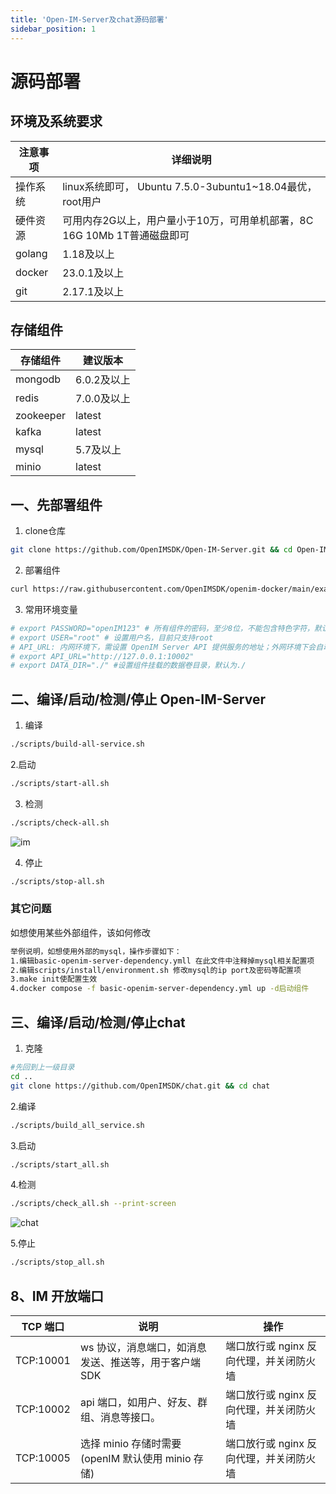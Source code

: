 ```yaml
---
title: 'Open-IM-Server及chat源码部署'
sidebar_position: 1
---
```


# 源码部署

## 环境及系统要求

| 注意事项 | 详细说明                                                     |
| -------- | ------------------------------------------------------------ |
| 操作系统 | linux系统即可， Ubuntu 7.5.0-3ubuntu1~18.04最优，root用户    |
| 硬件资源 | 可用内存2G以上，用户量小于10万，可用单机部署，8C 16G 10Mb 1T普通磁盘即可 |
| golang   | 1.18及以上                                                   |
| docker   | 23.0.1及以上                                                 |
| git      | 2.17.1及以上                                                 |

## 存储组件

| 存储组件  | 建议版本    |
| --------- | ----------- |
| mongodb   | 6.0.2及以上 |
| redis     | 7.0.0及以上 |
| zookeeper | latest      |
| kafka     | latest      |
| mysql     | 5.7及以上   |
| minio     | latest      |

## 一、先部署组件

1. clone仓库

```bash
git clone https://github.com/OpenIMSDK/Open-IM-Server.git && cd Open-IM-Server
```

2. 部署组件

```bash
curl https://raw.githubusercontent.com/OpenIMSDK/openim-docker/main/example/basic-openim-server-dependency.yml -o basic-openim-server-dependency.yml && export PASSWORD="YourPassword"  USER="root" && make init && docker compose -f basic-openim-server-dependency.yml up -d
```

3. 常用环境变量

```bash
# export PASSWORD="openIM123" # 所有组件的密码，至少8位，不能包含特色字符，默认是openIM123 
# export USER="root" # 设置用户名，目前只支持root
# API_URL: 内网环境下，需设置 OpenIM Server API 提供服务的地址；外网环境下会自动获取
# export API_URL="http://127.0.0.1:10002"
# export DATA_DIR="./" #设置组件挂载的数据卷目录，默认为./
```

## 二、编译/启动/检测/停止 Open-IM-Server

1. 编译

```bash
./scripts/build-all-service.sh
```

  2.启动

```bash
./scripts/start-all.sh
```

3. 检测

```bash
./scripts/check-all.sh
```

![im](./assets/im.png)



4. 停止

```bash
./scripts/stop-all.sh
```

### 其它问题

如想使用某些外部组件，该如何修改

```bash
举例说明，如想使用外部的mysql，操作步骤如下：
1.编辑basic-openim-server-dependency.ymll 在此文件中注释掉mysql相关配置项
2.编辑scripts/install/environment.sh 修改mysql的ip port及密码等配置项
3.make init使配置生效
4.docker compose -f basic-openim-server-dependency.yml up -d启动组件
```

## 三、编译/启动/检测/停止chat

1. 克隆

```bash
#先回到上一级目录
cd .. 
git clone https://github.com/OpenIMSDK/chat.git && cd chat
```

2.编译

```bash
./scripts/build_all_service.sh
```

3.启动

```bash
./scripts/start_all.sh
```

4.检测

```bash
./scripts/check_all.sh --print-screen
```

![chat](./assets/chat.png)

5.停止

```bash
./scripts/stop_all.sh
```

## 8、IM 开放端口

| TCP 端口  | 说明                                                  | 操作                                    |
| --------- | ----------------------------------------------------- | --------------------------------------- |
| TCP:10001 | ws 协议，消息端口，如消息发送、推送等，用于客户端 SDK | 端口放行或 nginx 反向代理，并关闭防火墙 |
| TCP:10002 | api 端口，如用户、好友、群组、消息等接口。            | 端口放行或 nginx 反向代理，并关闭防火墙 |
| TCP:10005 | 选择 minio 存储时需要(openIM 默认使用 minio 存储)     | 端口放行或 nginx 反向代理，并关闭防火墙 |
